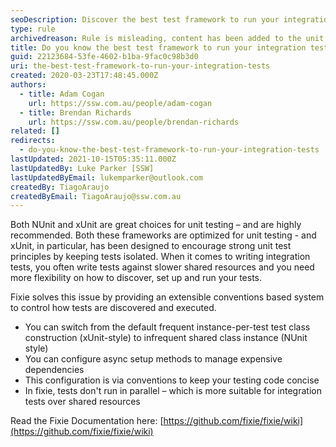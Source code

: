 ```yaml
---
seoDescription: Discover the best test framework to run your integration tests, including Fixie's extensible conventions based system for controlling test discovery and execution.
type: rule
archivedreason: Rule is misleading, content has been added to the unit testing framework rule
title: Do you know the best test framework to run your integration tests?
guid: 22123684-53fe-4602-b1ba-9fac0c98b3d0
uri: the-best-test-framework-to-run-your-integration-tests
created: 2020-03-23T17:48:45.000Z
authors:
  - title: Adam Cogan
    url: https://ssw.com.au/people/adam-cogan
  - title: Brendan Richards
    url: https://ssw.com.au/people/brendan-richards
related: []
redirects:
  - do-you-know-the-best-test-framework-to-run-your-integration-tests
lastUpdated: 2021-10-15T05:35:11.000Z
lastUpdatedBy: Luke Parker [SSW]
lastUpdatedByEmail: lukemparker@outlook.com
createdBy: TiagoAraujo
createdByEmail: TiagoAraujo@ssw.com.au
---
```


Both NUnit and xUnit are great choices for unit testing – and are highly recommended. Both these frameworks are optimized for unit testing - and xUnit, in particular, has been designed to encourage strong unit test principles by keeping tests isolated.
When it comes to writing integration tests, you often write tests against slower shared resources and you need more flexibility on how to discover, set up and run your tests.

Fixie solves this issue by providing an extensible conventions based system to control how tests are discovered and executed.

- You can switch from the default frequent instance-per-test test class construction (xUnit-style) to infrequent shared class instance (NUnit style)
- You can configure async setup methods to manage expensive dependencies
- This configuration is via conventions to keep your testing code concise
- In fixie, tests don't run in parallel – which is more suitable for integration tests over shared resources

Read the Fixie Documentation here: [https://github.com/fixie/fixie/wiki](https://github.com/fixie/fixie/wiki)
